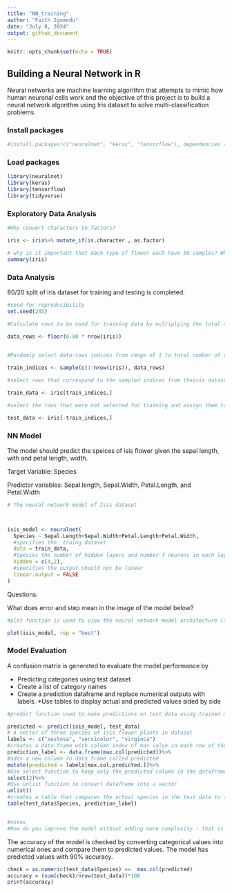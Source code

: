 ```yaml
---
title: "NN_training"
author: "Faith Igomodu"
date: "July 8, 2024"
output: github_document
---
```


```r
knitr::opts_chunk$set(echo = TRUE)
```

## Building a Neural Network in R


Neural networks are machine learning algorithm that attempts to mimic how human neuronal cells work and the objective of this project is to build a neural network algorithm using Iris dataset to solve multi-classification problems. 


### Install packages 
```r
#install.packages(c("neuralnet", "keras", "tensorflow"), dependencies = T)
```


### Load packages 
```r

library(neuralnet)
library(keras)
library(tensorflow)
library(tidyverse)

```


### Exploratory Data Analysis 

```r
#Why convert characters to factors?

iris <- iris%>% mutate_if(is.character , as.factor)
```


```r
# why is it important that each type of flower each have 50 samples? Why does the dataset need to be balanced?
summary(iris)
```



### Data Analysis

80/20 split of Iris dataset for training and testing is completed. 

```r

#seed for reproducibility 
set.seed(245)

```


```r
#Calculate rows to be used for training data by multiplying the total number of rows in iris dataset by 0.8

data_rows <- floor(0.80 * nrow(iris))
 
```


```r

#Randomly select data-rows indices from range of 1 to total number of rows in iris dataset using sample function 

train_indices <- sample(c(1:nrow(iris)), data_rows)

```


```r
#select rows that correspond to the sampled indices from theiris dataset and assign them to trian_data variable 

train_data <- iris[train_indices,]

```


```r
#select the rows that were not selected for training and assign them to the test_data variable 

test_data <- iris[-train_indices,]
```


### NN Model 

The model should predict the speices of isis flower given the sepal length, with and petal length, width. 


Target Variable: Species 

Predictor variables: Sepal.length, Sepal.Width, Petal.Length, and Petal.Width

```r
# The neural network model of Isis dataset 



isis_model <- neuralnet(
  Species ~ Sepal.Length+Sepal.Width+Petal.Length+Petal.Width,
  #specifies the  traing dataset 
  data = train_data,
  #Species the number of hidden layers and number f neurons in each layer. The code below   specifies two hidden layers and with four and two neurons 
  hidden = c(4,2),
  #specifies the output should not be linear 
  linear.output = FALSE
)

```


Questions:

What does error and step mean in the image of the model below?

```r
#plot function is used to view the neural network model architecture (structure)

plot(isis_model, rep = "best")

```
### Model Evaluation 

A confusion matrix is generated to evaluate the model performance by 

* Predicting categories using test dataset 
* Create a list of category names 
* Create a prediction dataframe and replace numerical outputs with labels. 
*Use tables to display actual and predicted values sided by side 


```r

#predict function used to make predictions on test data using trained model 

predicted <- predict(isis_model, test_data)
# A vector of three species of isis flower plants in dataset 
labels <- c("sestosa", "versicolor", "virginca")
#creates a data frame with column index of max value in each row of the predicted variable using the max.col function which results in a dataframe with one column 
prediction_label <- data.frame(max.col(predicted))%>%
#adds a new column to data frame called predicted  
mutate(predicted = labels[max.col.predicted.])%>%
#Use select function to keep only the predicted column in the dataframe   
select(2)%>%
#Use unlist function to convert dataframe into a vector   
unlist()
#creates a table that compares the actual species in the test data to the predicted species 
table(test_data$Species, prediction_label)


#notes 
#How do you improve the model without adding more complexity - that is more neurons to each layer? The model predicted three species incorrectly. 

```

The accuracy of the model is checked by converting categorical values into numerical ones and compare them to predicted values. The model has predicted values with 90% accuracy. 

```r
check = as.numeric(test_data$Species) ==  max.col(predicted)
accuracy = (sum(check)/nrow(test_data))*100
print(accuracy)

```



```r

```



```r

```





```r

```

